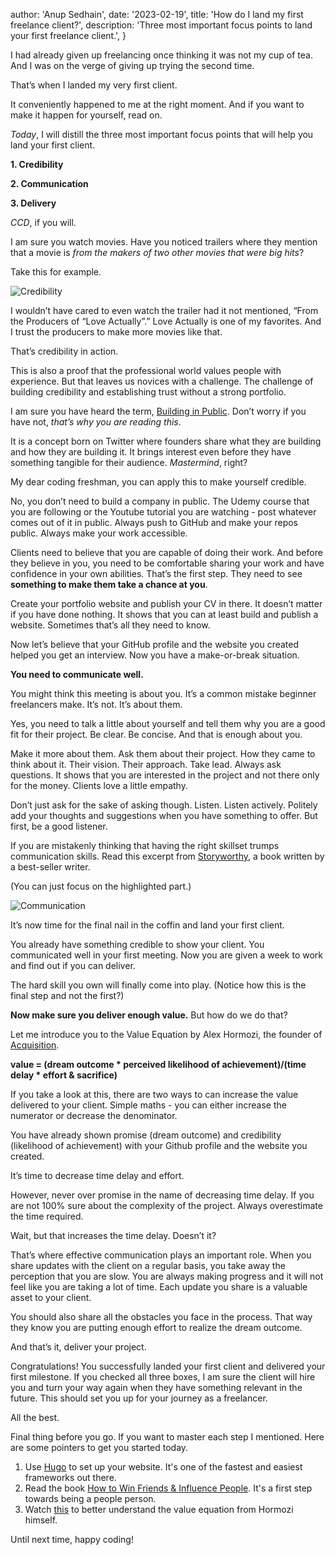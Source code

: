 
  author: 'Anup Sedhain',
  date: '2023-02-19',
  title: 'How do I land my first freelance client?',
  description:
    'Three most important focus points to land your first freelance client.',
}


I had already given up freelancing once thinking it was not my cup of tea. And I was on the verge of giving up trying the second time.

That’s when I landed my very first client.

It conveniently happened to me at the right moment. And if you want to make it happen for yourself, read on.

*Today*, I will distill the three most important focus points that will help you land your first client.

**1. Credibility**

**2. Communication**

**3. Delivery**

*CCD*, if you will.

I am sure you watch movies. Have you noticed trailers where they mention that a movie is *from the makers of two other movies that were big hits*?

Take this for example.

<Image src={credibility} alt="Credibility" />

I wouldn’t have cared to even watch the trailer had it not mentioned, “From the Producers of “Love Actually”.” Love Actually is one of my favorites. And I trust the producers to make more movies like that.

That’s credibility in action.

This is also a proof that the professional world values people with experience. But that leaves us novices with a challenge. The challenge of building credibility and establishing trust without a strong portfolio.

I am sure you have heard the term, [Building in Public](https://buildinpublic.com/). Don’t worry if you have not, *that’s why you are reading this*.

It is a concept born on Twitter where founders share what they are building and how they are building it. It brings interest even before they have something tangible for their audience. *Mastermind*, right?

My dear coding freshman, you can apply this to make yourself credible.

No, you don’t need to build a company in public. The Udemy course that you are following or the Youtube tutorial you are watching - post whatever comes out of it in public. Always push to GitHub and make your repos public. Always make your work accessible.

Clients need to believe that you are capable of doing their work. And before they believe in you, you need to be comfortable sharing your work and have confidence in your own abilities. That’s the first step. They need to see **something to make them take a chance at you**.

Create your portfolio website and publish your CV in there. It doesn’t matter if you have done nothing. It shows that you can at least build and publish a website. Sometimes that’s all they need to know.

Now let’s believe that your GitHub profile and the website you created helped you get an interview. Now you have a make-or-break situation.

**You need to communicate well.**

You might think this meeting is about you. It’s a common mistake beginner freelancers make. It’s not. It’s about them.

Yes, you need to talk a little about yourself and tell them why you are a good fit for their project. Be clear. Be concise. And that is enough about you.

Make it more about them. Ask them about their project. How they came to think about it. Their vision. Their approach. Take lead. Always ask questions. It shows that you are interested in the project and not there only for the money. Clients love a little empathy.

Don’t just ask for the sake of asking though. Listen. Listen actively. Politely add your thoughts and suggestions when you have something to offer. But first, be a good listener.

If you are mistakenly thinking that having the right skillset trumps communication skills. Read this excerpt from [Storyworthy](https://matthewdicks.com/storyworthy/), a book written by a best-seller writer.

(You can just focus on the highlighted part.)

<Image src={communication} alt="Communication" />

It’s now time for the final nail in the coffin and land your first client.

You already have something credible to show your client. You communicated well in your first meeting. Now you are given a week to work and find out if you can deliver.

The hard skill you own will finally come into play. (Notice how this is the final step and not the first?)

**Now make sure you deliver enough value.** But how do we do that?

Let me introduce you to the Value Equation by Alex Hormozi, the founder of [Acquisition](https://www.acquisition.com/).

**value = (dream outcome * perceived likelihood of achievement)/(time delay * effort & sacrifice)**

If you take a look at this, there are two ways to can increase the value delivered to your client. Simple maths - you can either increase the numerator or decrease the denominator.

You have already shown promise (dream outcome) and credibility (likelihood of achievement) with your Github profile and the website you created.

It’s time to decrease time delay and effort.

However, never over promise in the name of decreasing time delay. If you are not 100% sure about the complexity of the project. Always overestimate the time required.

Wait, but that increases the time delay. Doesn’t it?

That’s where effective communication plays an important role. When you share updates with the client on a regular basis, you take away the perception that you are slow. You are always making progress and it will not feel like you are taking a lot of time. Each update you share is a valuable asset to your client.

You should also share all the obstacles you face in the process. That way they know you are putting enough effort to realize the dream outcome.

And that’s it, deliver your project.

Congratulations! You successfully landed your first client and delivered your first milestone. If you checked all three boxes, I am sure the client will hire you and turn your way again when they have something relevant in the future. This should set you up for your journey as a freelancer.

All the best.

Final thing before you go. If you want to master each step I mentioned. Here are some pointers to get you started today.

1. Use [Hugo](https://gohugo.io/) to set up your website. It's one of the fastest and easiest frameworks out there.
2. Read the book [How to Win Friends & Influence People](https://www.goodreads.com/book/show/4865.How_to_Win_Friends_and_Influence_People). It's a first step towards being a people person.
3. Watch [this](https://www.acquisition.com/offers-value-equation) to better understand the value equation from Hormozi himself.

Until next time, happy coding!

